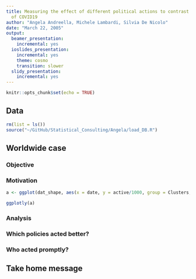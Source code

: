 ```yaml
---
title: Measuring the effect of different political actions to contrast the contagion
  of COVID19
author: "Angela Andreella, Michele Lambardi, Silvia De Nicolo"
date: "March 22, 2005"
output:
  beamer_presentation:
    incremental: yes
  ioslides_presentation:
    incremental: yes
    theme: cosmo
    transition: slower
  slidy_presentation:
    incremental: yes
---
```


```r
knitr::opts_chunk$set(echo = TRUE)
```

## Data

```r
rm(list = ls())
source("~/GitHub/Statistical_Consulting/Angela/load_DB.R")
```


## Worldwide case

### Objective


### Motivation

```r
a <- ggplot(dat_shape, aes(x = date, y = active/1000, group = Clusters, color = Clusters)) + geom_smooth() + scale_x_date(date_labels = "%b %d") + theme_classic() + ylab("Active per 1000") + xlab("Date") 

ggplotly(a)
```

### Analysis


### Which policies acted better?


### Who acted promptly?


## Take home message

